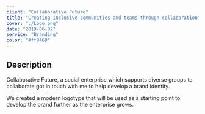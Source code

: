 ```yaml
---
client: "Collaborative Future"
title: "Creating inclusive communities and teams through collaboration"
cover: "./Logo.png"
date: "2019-06-02"
service: "Branding"
color: "#ff9469"
---
```


## Description

Collaborative Future, a social enterprise which supports diverse groups to collaborate got in touch with me to help develop a brand identity. 

We created a modern logotype that will be used as a starting point to develop the brand further as the enterprise grows.

